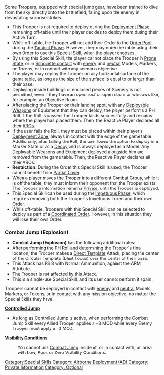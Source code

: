 {{n5-section-special-skills}}


Some Troopers, equipped with special jump gear, have been trained to dive from the sky directly onto the battlefield, falling upon the enemy in devastating surprise strikes.

{{css_skillbox |red|  COMBAT JUMP | LONG SKILL }}
{{skill-label | Airborne Deployment (AD), Private Information, Optional. }}
{{effects}}
* This Trooper is not required to deploy during the [[Deployment Phase]], remaining off-table until their player decides to deploy them during their Active Turn.
* While off-table, the Trooper will not add their Order to the [[Order Pool]] during the [[Tactical Phase]]. However, they may enter the table using their own Order to use this Special Skill, when the player chooses.
* By using this Special Skill, the player cannot place the Trooper in [[Prone State]], or in [[Silhouette contact]] with [[enemy]] and [[neutral]] Models, Markers, or Tokens, or in contact with any scenario objective.
* The player may deploy the Trooper on any horizontal surface of the game table, as long as the size of the surface is equal to or larger than their base.
* Deploying inside buildings or enclosed pieces of Scenery is not permitted, even if they have an open roof or open doors or windows like, for example, an Objective Room.
* After placing the Trooper on their landing spot, with any [[Deployable Weapon]]s or Equipment that they can deploy, the player performs a PH Roll. If the Roll is passed, the Trooper lands successfully and remains where the player has placed them. Then, the Reactive Player declares all their [[ARO]]s.
* If the user fails the Roll, they must be placed within their player's [[Deployment Zone]], always in contact with the edge of the game table. Additionally, after failing the Roll, the user loses the option to deploy in a Marker State or as a [[Decoy]] and is always deployed as a Model. Any Deployable Weapons and Equipment deployed alongside him are removed from the game table. Then, the Reactive Player declares all their AROs.
* '''Restriction''': During the Order this Special Skill is used, the Trooper cannot benefit from [[Partial Cover]].
* When a player moves the Trooper into a different [[Combat Group]], while it is off the table, they must inform their opponent that the Trooper exists. The Trooper's information remains [[Private]], until the Trooper is deployed.
* This Special Skill can be used during the [[Impetuous Phase]], which requires removing both the Trooper's Impetuous Token and their own Order.
* While off-table, Troopers with this Special Skill can be selected to deploy as part of a [[Coordinated Order]]. However, in this situation they will lose their own Order.

=== Combat Jump (Explosion) ===
* '''Combat Jump (Explosion)''' has the following additional rules:
* After performing the PH Roll and determining the Trooper's final location, the Trooper makes a [[Direct Template]] Attack, placing the center of the Circular Template (Blast Focus) over the center of their base.
* This Attack has PS 8 with Normal Ammunition, against the ARM Attribute.
* The Trooper is not affected by this Attack.
* This is a single-use Special Skill, and its user cannot perform it again.
{{css_skillbox-end}}


{{Remember-start}}
Troopers cannot be deployed in contact with [[enemy]] and [[neutral]] Models, Markers, or Tokens, or in contact with any mission objective, no matter the Special Skills they have.
{{Remember-end}}


{{see-also-start}}
'''[[Controlled Jump]]'''
* As long as Controlled Jump is active, when performing the Combat Jump Skill every Allied Trooper applies a +3 MOD while every Enemy Trooper must apply a -3 MOD.


'''[[Visibility Conditions#Visibility_Conditions#Visibility_Conditions_and_Combat_Jump | Visibility Conditions]]'''
: You cannot use [[Combat Jump]] inside of, or in contact with, an area with Low, Poor, or Zero Visibility Conditions.
{{see-also-end}}



{{n5-section-special-skills}}





[[Category:Special Skills]]

<!-- Label and Trait categories. -->
[[Category: Airborne Deployment (AD) ]]
[[Category: Private Information ]]
[[Category: Optional ]]